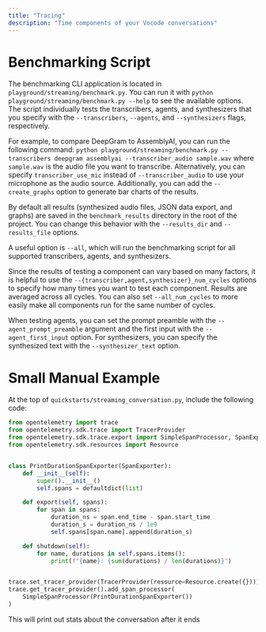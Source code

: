 ```yaml
---
title: "Tracing"
description: "Time components of your Vocode conversations"
---
```


# Benchmarking Script
The benchmarking CLI application is located in `playground/streaming/benchmark.py`.
You can run it with `python playground/streaming/benchmark.py --help` to see the available options.
The script individually tests the transcribers, agents, and synthesizers that you
specify with the `--transcribers`, `--agents`, and `--synthesizers` flags, respectively.

For example, to compare DeepGram to AssemblyAI, you can run the following command:
`python playground/streaming/benchmark.py --transcribers deepgram assemblyai --transcriber_audio sample.wav`
where `sample.wav` is the audio file you want to transcribe. Alternatively, you
can specify `transcriber_use_mic` instead of `--transcriber_audio` to use your
microphone as the audio source. Additionally, you can add the `--create_graphs`
option to generate bar charts of the results.

By default all results (synthesized audio files, JSON data export, and graphs)
are saved in the `benchmark_results` directory in the root of the project. You
can change this behavior with the `--results_dir` and `--results_file` options.

A useful option is `--all`, which will run the benchmarking script for all supported
transcribers, agents, and synthesizers.

Since the results of testing a component can vary based on many factors, it is
helpful to use the `--{transcriber,agent,synthesizer}_num_cycles` options to
specify how many times you want to test each component. Results are averaged
across all cycles. You can also set `--all_num_cycles` to more easily make all
components run for the same number of cycles.

When testing agents, you can set the prompt preamble with the `--agent_prompt_preamble`
argument and the first input with the `--agent_first_input` option. For
synthesizers, you can specify the synthesized text with the `--synthesizer_text`
option.


# Small Manual Example
At the top of `quickstarts/streaming_conversation.py`, include the following code:

```python
from opentelemetry import trace
from opentelemetry.sdk.trace import TracerProvider
from opentelemetry.sdk.trace.export import SimpleSpanProcessor, SpanExporter
from opentelemetry.sdk.resources import Resource


class PrintDurationSpanExporter(SpanExporter):
    def __init__(self):
        super().__init__()
        self.spans = defaultdict(list)

    def export(self, spans):
        for span in spans:
            duration_ns = span.end_time - span.start_time
            duration_s = duration_ns / 1e9
            self.spans[span.name].append(duration_s)

    def shutdown(self):
        for name, durations in self.spans.items():
            print(f"{name}: {sum(durations) / len(durations)}")


trace.set_tracer_provider(TracerProvider(resource=Resource.create({})))
trace.get_tracer_provider().add_span_processor(
    SimpleSpanProcessor(PrintDurationSpanExporter())
)
```

This will print out stats about the conversation after it ends
